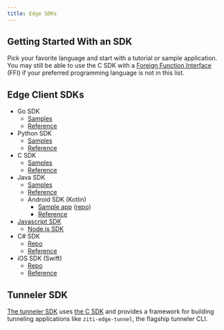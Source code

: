 ---
title: Edge SDKs
---


<SdkQuickInfoMd/>

## Getting Started With an SDK

Pick your favorite language and start with a tutorial or sample application. You may still be able to use the C SDK with a [Foreign Function Interface](https://en.wikipedia.org/wiki/Foreign_function_interface) (FFI) if your preferred programming language is not in this list.

## Edge Client SDKs

* Go SDK
    * [Samples](https://github.com/openziti/sdk-golang/tree/main/example)
    * [Reference](https://github.com/openziti/sdk-golang/#readme)
* Python SDK
    * [Samples](https://github.com/openziti/ziti-sdk-py/tree/main/sample)
    * [Reference](https://github.com/openziti/ziti-sdk-py#readme)
* C SDK
    * [Samples](https://github.com/openziti/ziti-sdk-c/tree/main/programs)
    * [Reference](./ziti-sdk-c.mdx)
* Java SDK
    * [Samples](https://github.com/openziti/ziti-sdk-jvm/tree/main/samples)
    * [Reference](https://github.com/openziti/ziti-sdk-jvm#readme)
    * Android SDK (Kotlin)
        * [Sample app](./android.mdx) ([repo](https://github.com/openziti/ziti-android-app))
        * [Reference](https://github.com/openziti/ziti-sdk-android#readme)
* [Javascript SDK](https://github.com/openziti/ziti-sdk-js#readme)
    * [Node.js SDK](https://github.com/openziti/ziti-sdk-nodejs)
* C# SDK
    * [Repo](https://github.com/openziti/ziti-sdk-csharp#readme)
    * [Reference](./ziti-sdk-csharp.mdx)
* iOS SDK (Swift)
    * [Repo](https://github.com/openziti/ziti-sdk-swift#readme)
    * [Reference](./ziti-sdk-swift.mdx) 

## Tunneler SDK

[The tunneler SDK](https://github.com/openziti/ziti-tunnel-sdk-c) uses [the C SDK](./ziti-sdk-c.mdx) and provides a framework for building tunneling applications like `ziti-edge-tunnel`, the flagship tunneler CLI.
